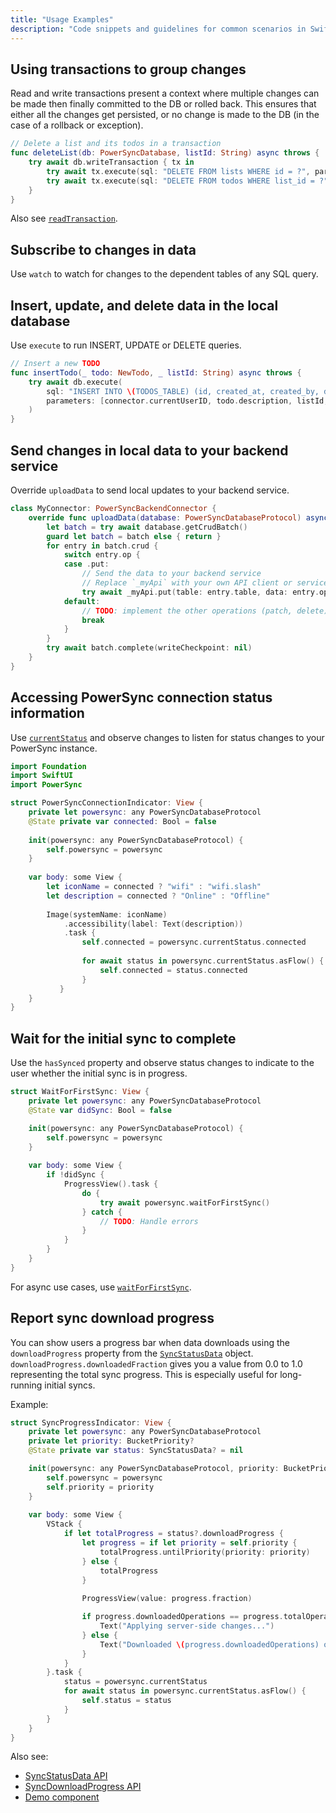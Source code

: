 ```yaml
---
title: "Usage Examples"
description: "Code snippets and guidelines for common scenarios in Swift"
---
```



## Using transactions to group changes

Read and write transactions present a context where multiple changes can be made then finally committed to the DB or rolled back. This ensures that either all the changes get persisted, or no change is made to the DB (in the case of a rollback or exception).

```swift
// Delete a list and its todos in a transaction
func deleteList(db: PowerSyncDatabase, listId: String) async throws {
    try await db.writeTransaction { tx in
        try await tx.execute(sql: "DELETE FROM lists WHERE id = ?", parameters: [listId])
        try await tx.execute(sql: "DELETE FROM todos WHERE list_id = ?", parameters: [listId])
    }
}
```

Also see [`readTransaction`](https://powersync-ja.github.io/powersync-swift/documentation/powersync/queries/readtransaction(callback:)).

## Subscribe to changes in data

Use `watch` to watch for changes to the dependent tables of any SQL query.

<SwiftWatch />

## Insert, update, and delete data in the local database

Use `execute` to run INSERT, UPDATE or DELETE queries.

```swift
// Insert a new TODO
func insertTodo(_ todo: NewTodo, _ listId: String) async throws {
    try await db.execute(
        sql: "INSERT INTO \(TODOS_TABLE) (id, created_at, created_by, description, list_id, completed) VALUES (uuid(), datetime(), ?, ?, ?, ?)",
        parameters: [connector.currentUserID, todo.description, listId, todo.isComplete]
    )
}
```

## Send changes in local data to your backend service

Override `uploadData` to send local updates to your backend service.

```swift
class MyConnector: PowerSyncBackendConnector {
    override func uploadData(database: PowerSyncDatabaseProtocol) async throws {
        let batch = try await database.getCrudBatch()
        guard let batch = batch else { return }
        for entry in batch.crud {
            switch entry.op {
            case .put:
                // Send the data to your backend service
                // Replace `_myApi` with your own API client or service
                try await _myApi.put(table: entry.table, data: entry.opData)
            default:
                // TODO: implement the other operations (patch, delete)
                break
            }
        }
        try await batch.complete(writeCheckpoint: nil)
    }
}
```

## Accessing PowerSync connection status information

Use [`currentStatus`](https://powersync-ja.github.io/powersync-swift/documentation/powersync/powersyncdatabaseprotocol/currentstatus) and observe changes to listen for status changes to your PowerSync instance.

```swift
import Foundation
import SwiftUI
import PowerSync

struct PowerSyncConnectionIndicator: View {
    private let powersync: any PowerSyncDatabaseProtocol
    @State private var connected: Bool = false
    
    init(powersync: any PowerSyncDatabaseProtocol) {
        self.powersync = powersync
    }
    
    var body: some View {
        let iconName = connected ? "wifi" : "wifi.slash"
        let description = connected ? "Online" : "Offline"
        
        Image(systemName: iconName)
            .accessibility(label: Text(description))
            .task {
                self.connected = powersync.currentStatus.connected
                
                for await status in powersync.currentStatus.asFlow() {
                    self.connected = status.connected
                }
           }
    }
}
```

## Wait for the initial sync to complete

Use the `hasSynced` property and observe status changes to indicate to the user whether the initial sync is in progress.

```swift
struct WaitForFirstSync: View {
    private let powersync: any PowerSyncDatabaseProtocol
    @State var didSync: Bool = false

    init(powersync: any PowerSyncDatabaseProtocol) {
        self.powersync = powersync
    }
    
    var body: some View {
        if !didSync {
            ProgressView().task {
                do {
                    try await powersync.waitForFirstSync()
                } catch {
                    // TODO: Handle errors
                }
            }
        }
    }
}
```

For async use cases, use [`waitForFirstSync`](https://powersync-ja.github.io/powersync-swift/documentation/powersync/powersyncdatabaseprotocol/waitforfirstsync()).

## Report sync download progress

You can show users a progress bar when data downloads using the `downloadProgress` property from the [`SyncStatusData`](https://powersync-ja.github.io/powersync-swift/documentation/powersync/syncstatusdata/) object. `downloadProgress.downloadedFraction` gives you a value from 0.0 to 1.0 representing the total sync progress. This is especially useful for long-running initial syncs.

Example:

```swift
struct SyncProgressIndicator: View {
    private let powersync: any PowerSyncDatabaseProtocol
    private let priority: BucketPriority?
    @State private var status: SyncStatusData? = nil

    init(powersync: any PowerSyncDatabaseProtocol, priority: BucketPriority? = nil) {
        self.powersync = powersync
        self.priority = priority
    }
    
    var body: some View {
        VStack {
            if let totalProgress = status?.downloadProgress {
                let progress = if let priority = self.priority {
                    totalProgress.untilPriority(priority: priority)
                } else {
                    totalProgress
                }
                
                ProgressView(value: progress.fraction)

                if progress.downloadedOperations == progress.totalOperations {
                    Text("Applying server-side changes...")
                } else {
                    Text("Downloaded \(progress.downloadedOperations) out of \(progress.totalOperations)")
                }
            }
        }.task {
            status = powersync.currentStatus
            for await status in powersync.currentStatus.asFlow() {
                self.status = status
            }
        }
    }
}
```

Also see:
- [SyncStatusData API](https://powersync-ja.github.io/powersync-swift/documentation/powersync/syncstatusdata/)
- [SyncDownloadProgress API](https://powersync-ja.github.io/powersync-swift/documentation/powersync/syncdownloadprogress/)
- [Demo component](https://github.com/powersync-ja/powersync-swift/blob/main/Demo/PowerSyncExample/Components/ListView.swift)

